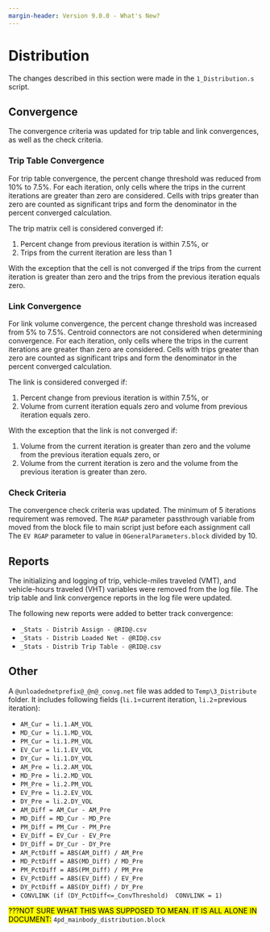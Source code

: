 ```yaml
---
margin-header: Version 9.0.0 - What's New?
---
```


# Distribution

The changes described in this section were made in the `1_Distribution.s` script.

## Convergence

The convergence criteria was updated for trip table and link convergences, as well as the check criteria.

### Trip Table Convergence

For trip table convergence, the percent change threshold was reduced from 10% to 7.5%. For each iteration, only cells where the trips in the current iterations are greater than zero are considered. Cells with trips greater than zero are counted as significant trips and form the denominator in the percent converged calculation.

The trip matrix cell is considered converged if:

 1. Percent change from previous iteration is within 7.5%, or
 2. Trips from the current iteration are less than 1

With the exception that the cell is not converged if the trips from the current iteration is greater than zero and the trips from the previous iteration equals zero.

### Link Convergence

For link volume convergence, the percent change threshold was increased from 5% to 7.5%. Centroid connectors are not considered when determining convergence. For each iteration, only cells where the trips in the current iterations are greater than zero are considered. Cells with trips greater than zero are counted as significant trips and form the denominator in the percent converged calculation.

The link is considered converged if:

 1. Percent change from previous iteration is within 7.5%, or
 2. Volume from current iteration equals zero and volume from previous iteration equals zero.

With the exception that the link is not converged if:

 1. Volume from the current iteration is greater than zero and the volume from the previous iteration equals zero, or
 2. Volume from the current iteration is zero and the volume from the previous iteration is greater than zero.

### Check Criteria

The convergence check criteria was updated. The minimum of 5 iterations requirement was removed. The `RGAP` parameter passthrough variable from moved from the block file to main script just before each assignment call The `EV RGAP` parameter to value in `0GeneralParameters.block` divided by 10.

## Reports

The initializing and logging of trip, vehicle-miles traveled (VMT), and vehicle-hours traveled (VHT) variables were removed from the log file. The trip table and link convergence reports in the log file were updated.

The following new reports were added to better track convergence:

- `_Stats - Distrib Assign - @RID@.csv`
- `_Stats - Distrib Loaded Net - @RID@.csv`
- `_Stats - Distrib Trip Table - @RID@.csv`

## Other

A `@unloadednetprefix@_@n@_convg.net` file was added to `Temp\3_Distribute` folder. It includes following fields (`li.1`=current iteration, `li.2`=previous iteration):

- `AM_Cur = li.1.AM_VOL`
- `MD_Cur = li.1.MD_VOL`
- `PM_Cur = li.1.PM_VOL`
- `EV_Cur = li.1.EV_VOL`
- `DY_Cur = li.1.DY_VOL`
- `AM_Pre = li.2.AM_VOL`
- `MD_Pre = li.2.MD_VOL`
- `PM_Pre = li.2.PM_VOL`
- `EV_Pre = li.2.EV_VOL`
- `DY_Pre = li.2.DY_VOL`
- `AM_Diff = AM_Cur - AM_Pre`
- `MD_Diff = MD_Cur - MD_Pre`
- `PM_Diff = PM_Cur - PM_Pre`
- `EV_Diff = EV_Cur - EV_Pre`
- `DY_Diff = DY_Cur - DY_Pre`
- `AM_PctDiff = ABS(AM_Diff) / AM_Pre`
- `MD_PctDiff = ABS(MD_Diff) / MD_Pre`
- `PM_PctDiff = ABS(PM_Diff) / PM_Pre`
- `EV_PctDiff = ABS(EV_Diff) / EV_Pre`
- `DY_PctDiff = ABS(DY_Diff) / DY_Pre`
- `CONVLINK (if (DY_PctDiff<=_ConvThreshold)  CONVLINK = 1)`



<mark>???NOT SURE WHAT THIS WAS SUPPOSED TO MEAN. IT IS ALL ALONE IN DOCUMENT:</mark> `4pd_mainbody_distribution.block`